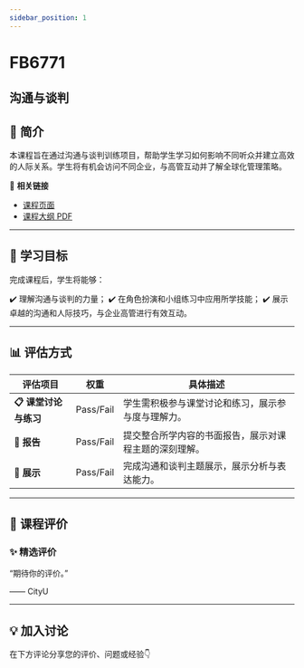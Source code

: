 ```yaml
---
sidebar_position: 1
---
```


# FB6771
## 沟通与谈判

## **📘 简介**
本课程旨在通过沟通与谈判训练项目，帮助学生学习如何影响不同听众并建立高效的人际关系。学生将有机会访问不同企业，与高管互动并了解全球化管理策略。

🔗 **相关链接**
- [课程页面](https://www.cityu.edu.hk/catalogue/pg/202425/course/FB6771.htm)
- [课程大纲 PDF](https://www.cityu.edu.hk/catalogue/pg/202425/course/FB6771.pdf)

---

## **🎯 学习目标**

完成课程后，学生将能够：

✔️ 理解沟通与谈判的力量；
✔️ 在角色扮演和小组练习中应用所学技能；
✔️ 展示卓越的沟通和人际技巧，与企业高管进行有效互动。

---

## **📊 评估方式**

| **评估项目**               | **权重** | **具体描述**                                                                                     |
|---------------------------|---------|-----------------------------------------------------------------------------------------------|
| **📋 课堂讨论与练习**       | Pass/Fail| 学生需积极参与课堂讨论和练习，展示参与度与理解力。                                               |
| **📝 报告**                | Pass/Fail| 提交整合所学内容的书面报告，展示对课程主题的深刻理解。                                            |
| **📄 展示**                | Pass/Fail| 完成沟通和谈判主题展示，展示分析与表达能力。                                                    |

---

## **💬 课程评价**

### ✨ **精选评价**
<div className={commentStyles.commentBox}>
    <p className={commentStyles.commentText}>
        “期待你的评价。”
    </p>
    <p className={commentStyles.commentAuthor}>—— CityU</p>
</div>

---

## **💡 加入讨论**

在下方评论分享您的评价、问题或经验👇
<Utterances />